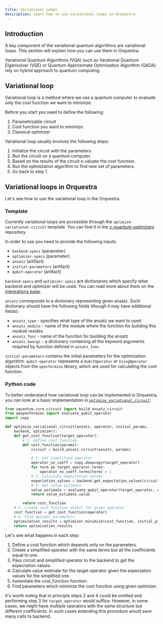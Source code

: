 ```yaml
---
title: Variational Loops
description: Learn how to use variational loops in Orquestra.
---
```


## Introduction

A key component of the variational quantum algorithms are variational loops. This section will explain how you can use them in Orquestra.

Variational Quantum Algorithms (VQA) such as Varational Quantum Eigensolver (VQE) or Quantum Approximate Optimization Algorithm (QAOA) rely on hybrid approach to quantum computing.

## Variational loop

Variational loop is a method where we use a quantum computer to evaluate only the cost function we want to minimize.

Before you start you need to define the following:
  1. Parametrizable circuit
  2. Cost function you want to minimize
  3. Classical optimizer

Variational loop usually involves the following steps:
  1. Initialize the circuit with the parameters.
  2. Run the circuit on a quantum computer.
  3. Based on the results of the circuit e.valuate the cost function.
  4. Run the optimization algorithm to find new set of parameters.
  5. Go back to step 1.


## Variational loops in Orquestra

Let's see how to use the variational loop in the Orquestra.

### Template

Currently variational loops are accessible through the `optimize-variational-circuit` template. You can find it in the [z-quantum-optimizers](https://github.com/zapatacomputing/z-quantum-optimizers/blob/master/templates/optimizers.yaml) repository.

In order to use you need to provide the following inputs:
  - `backend-specs` (parameter)
  - `optimizer-specs` (parameter)
  - `ansatz` (artifact)
  - `initial-parameters` (artifact)
  - `qubit-operator` (artifact)

`backend-specs` and `optimizer-specs` are dictionaries which specify what backend and optimizer will be used. You can read more about them on the [integrations page](https://www.orquestra.io/docs/qe/quantum_resources/integrations).

`ansatz` corresponds to a dictionary representing given ansatz. Such dictionary should have the following fields (though it may have additional fields):
  - `ansatz_type` - specifies what type of the ansatz we want to used
  - `ansatz_module` - name of the module where the function for building this module resides
  - `ansatz_func` - name of the function for building the ansatz
  - `ansatz_kwargs` - a dictionary containing all the keyword arguments required by function defined in `ansatz_func`.

`initial-parameters` contains the initial parameters for the optimization algorithm.
`qubit-operator` represents a `QubitOperator` or `IsingOperator` objects from the `openfermion` library, which are used for calculating the cost function.


### Python code

To better understand how variational loop can be implemented in Orquestra, you can look at a basic implementation in [`optimize_variational_circuit`](https://github.com/zapatacomputing/z-quantum-optimizers/blob/master/src/python/zquantum/optimizers/variational_circuits.py):

```python
from zquantum.core.circuit import build_ansatz_circuit
from qeopenfermion import evaluate_qubit_operator
import copy

def optimize_variational_circuit(ansatz, operator, initial_params,
    backend, optimizer):
    def get_cost_function(target_operator):
        # 1. Define cost function
        def cost_function(params):
            circuit = build_ansatz_circuit(ansatz, params)

            # 2. Get simplified operator
            operator_no_coeff = copy.deepcopy(target_operator)
            for term in target_operator.terms:
                operator_no_coeff.terms[term] = 1
            # 3. Calculate expectation values
            expectation_values = backend.get_expectation_values(circuit, operator_no_coeff)
            # 4. Get value estimate
            value_estimate = evaluate_qubit_operator(target_operator, expectation_values)
            return value_estimate.value

        return cost_function
    # 5. Create cost function object for given operator
    cost_function = get_cost_function(operator)
    # 6. Find optimal parameters
    optimization_results = optimizer.minimize(cost_function, initial_params)
    return optimization_results
```

Let's see what happens in each step:

1. Define a cost function which depends only on the parameters.
2. Create a simplified operator with the same terms but all the coefficients equal to one.
3. Pass circuit and simplified operator to the backend to get the expectation values.
4. Calculate value estimate for the target operator given the expectation values for the simplified one.
5. Instantiate the cost_function function.
6. Find parameters which minimize the cost function using given optimizer.

It's worth noting that in principle steps 2 and 4 could be omitted and performing step 3 for `target_operator` would suffice. However, in some cases, we might have multiple operators with the same structure but different coefficients. In such cases extending this procedure would save many calls to backend.
